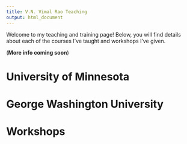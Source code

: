 ```yaml
---
title: V.N. Vimal Rao Teaching
output: html_document
---
```


Welcome to my teaching and training page! Below, you will find details about each of the courses I've taught and workshops I've given. 

(**More info coming soon**)

# University of Minnesota

# George Washington University

# Workshops
